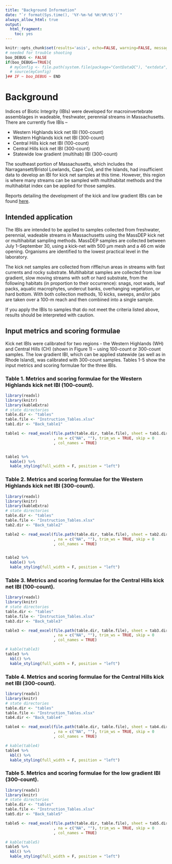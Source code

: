 ```yaml
---
title: "Background Information"
date: "`r format(Sys.time(), '%Y-%m-%d %H:%M:%S')`"
always_allow_html: true
output:
  html_fragment:
    toc: yes
---
```


```r
knitr::opts_chunk$set(results='asis', echo=FALSE, warning=FALSE, message = FALSE)
# needed for trouble shooting
boo_DEBUG <- FALSE
if(boo_DEBUG==TRUE){
  # myConfig <- file.path(system.file(package="ContDataQC"), "extdata", "config.ORIG.R")
  # source(myConfig)
}## IF ~ boo_DEBUG ~ END
```

# Background
Indices of Biotic Integrity (IBIs) were developed for macroinvertebrate assemblages in wadeable, freshwater, perennial streams in Massachusetts. There are currently five IBIs –

* Western Highlands kick net IBI (100-count)
* Western Highlands kick net IBI (300-count)
* Central Hills kick net IBI (100-count)
* Central Hills kick net IBI (300-count)
* Statewide low gradient (multihab) IBI (300-count)

The southeast portion of Massachusetts, which includes the Narragansett/Bristol Lowlands, Cape Cod, and the Islands, had insufficient data to develop an IBI for kick net samples at this time. However, this region is where many streams can be sampled with multihabitat methods and the multihabitat index can be applied for those samples.

Reports detailing the development of the kick and low gradient IBIs can be found [here](https://github.com/Blocktt/MassIBItools/tree/master/reports).

## Intended application
The IBIs are intended to be applied to samples collected from freshwater, perennial, wadeable streams in Massachusetts using the MassDEP kick net or multihabitat sampling methods. MassDEP samples are collected between July 1–September 30, using a kick-net with 500 μm mesh and a 46 cm wide opening. Organisms are identified to the lowest practical level in the laboratory. 

The kick net samples are collected from riffle/run areas in streams with fast currents and rocky substrate. Multihabitat samples are collected from low gradient, slow moving streams with soft or hard substrate, from the following habitats (in proportion to their occurrence): snags, root wads, leaf packs, aquatic macrophytes, undercut banks, overhanging vegetation, or hard bottom. With both collection methods, 10 kicks, sweeps, and/or jabs are taken over a 100-m reach and then combined into a single sample. 

If you apply the IBIs to samples that do not meet the criteria listed above, results should be interpreted with caution.

## Input metrics and scoring formulae
Kick net IBIs were calibrated for two regions - the Western Highlands (WH) and Central Hills (CH) (shown in Figure 1) – using 100-count or 300-count samples. The low gradient IBI, which can be applied statewide (as well as in Rhode Island), was calibrated with 300-count samples. Tables 1-5 show the input metrics and scoring formulae for the three IBIs. 

### Table 1. Metrics and scoring formulae for the Western Highlands kick net IBI (100-count).
```r
library(readxl)
library(knitr)
library(kableExtra)
# state directories
table.dir <- "tables"
table.file <- "Instruction_Tables.xlsx"
tab1.dir <- "Back_table1"

table1 <- read_excel(file.path(table.dir, table.file), sheet = tab1.dir
                     , na = c("NA", ""), trim_ws = TRUE, skip = 0
                     , col_names = TRUE)  


table1 %>%
  kable() %>%
  kable_styling(full_width = F, position = "left")
```

### Table 2. Metrics and scoring formulae for the Western Highlands kick net IBI (300-count).
```r
library(readxl)
library(knitr)
library(kableExtra)
# state directories
table.dir <- "tables"
table.file <- "Instruction_Tables.xlsx"
tab2.dir <- "Back_table2"

table2 <- read_excel(file.path(table.dir, table.file), sheet = tab2.dir
                     , na = c("NA", ""), trim_ws = TRUE, skip = 0
                     , col_names = TRUE)  


table2 %>%
  kable() %>%
  kable_styling(full_width = F, position = "left")
```


### Table 3. Metrics and scoring formulae for the Central Hills kick net IBI (100-count). 
```r
library(readxl)
library(knitr)
# state directories
table.dir <- "tables"
table.file <- "Instruction_Tables.xlsx"
tab3.dir <- "Back_table3"

table3 <- read_excel(file.path(table.dir, table.file), sheet = tab3.dir
                     , na = c("NA", ""), trim_ws = TRUE, skip = 0
                     , col_names = TRUE)  

# kable(table3)
table3 %>% 
  kbl() %>% 
  kable_styling(full_width = F, position = "left")
```

### Table 4. Metrics and scoring formulae for the Central Hills kick net IBI (300-count). 
```r
library(readxl)
library(knitr)
# state directories
table.dir <- "tables"
table.file <- "Instruction_Tables.xlsx"
tab4.dir <- "Back_table4"

table4 <- read_excel(file.path(table.dir, table.file), sheet = tab4.dir
                     , na = c("NA", ""), trim_ws = TRUE, skip = 0
                     , col_names = TRUE)  

# kable(table4)
table4 %>% 
  kbl() %>% 
  kable_styling(full_width = F, position = "left")
```

### Table 5. Metrics and scoring formulae for the low gradient IBI (300-count).
```r
library(readxl)
library(knitr)
# state directories
table.dir <- "tables"
table.file <- "Instruction_Tables.xlsx"
tab5.dir <- "Back_table5"

table5 <- read_excel(file.path(table.dir, table.file), sheet = tab5.dir
                     , na = c("NA", ""), trim_ws = TRUE, skip = 0
                     , col_names = TRUE)  

# kable(table5)
table5 %>% 
  kbl() %>% 
  kable_styling(full_width = F, position = "left")
```
